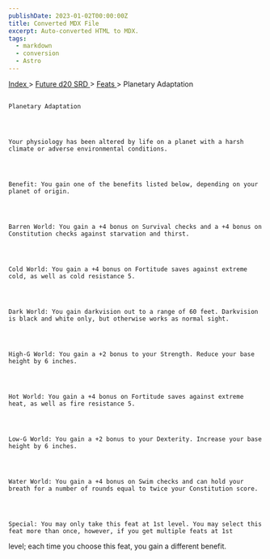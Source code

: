 ```yaml
---
publishDate: 2023-01-02T00:00:00Z
title: Converted MDX File
excerpt: Auto-converted HTML to MDX.
tags:
  - markdown
  - conversion
  - Astro
---
```


[
Index
](-index) >
[
Future d20 SRD
](future-d20-srd-index) >
[
Feats
](future-d20-srd-feats-index) > Planetary Adaptation

##

    Planetary Adaptation




    Your physiology has been altered by life on a planet with a harsh climate or adverse environmental conditions.




    Benefit: You gain one of the benefits listed below, depending on your planet of origin.




    Barren World: You gain a +4 bonus on Survival checks and a +4 bonus on Constitution checks against starvation and thirst.




    Cold World: You gain a +4 bonus on Fortitude saves against extreme cold, as well as cold resistance 5.




    Dark World: You gain darkvision out to a range of 60 feet. Darkvision is black and white only, but otherwise works as normal sight.




    High-G World: You gain a +2 bonus to your Strength. Reduce your base height by 6 inches.




    Hot World: You gain a +4 bonus on Fortitude saves against extreme heat, as well as fire resistance 5.




    Low-G World: You gain a +2 bonus to your Dexterity. Increase your base height by 6 inches.




    Water World: You gain a +4 bonus on Swim checks and can hold your breath for a number of rounds equal to twice your Constitution score.




    Special: You may only take this feat at 1st level. You may select this feat more than once, however, if you get multiple feats at 1st

level; each time you choose this feat, you gain a different benefit.
